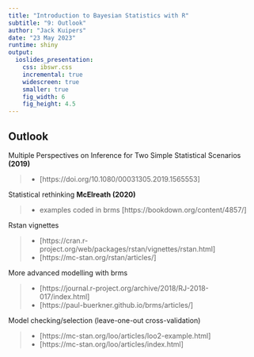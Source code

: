 ```yaml
---
title: "Introduction to Bayesian Statistics with R"
subtitle: "9: Outlook"
author: "Jack Kuipers"
date: "23 May 2023"
runtime: shiny
output:
  ioslides_presentation:
    css: ibswr.css
    incremental: true
    widescreen: true
    smaller: true
    fig_width: 6
    fig_height: 4.5
---
```


## Outlook

<div>
Multiple Perspectives on Inference for Two Simple Statistical Scenarios **(2019)**

>- [https://doi.org/10.1080/00031305.2019.1565553]
</div>

<div>
Statistical rethinking **McElreath (2020)**

>- examples coded in brms [https://bookdown.org/content/4857/]
</div>

<div>
Rstan vignettes

>- [https://cran.r-project.org/web/packages/rstan/vignettes/rstan.html]
>- [https://mc-stan.org/rstan/articles/]
</div>

<div>
More advanced modelling with brms

>- [https://journal.r-project.org/archive/2018/RJ-2018-017/index.html]
>- [https://paul-buerkner.github.io/brms/articles/]
</div>

<div>
Model checking/selection (leave-one-out cross-validation)

>- [https://mc-stan.org/loo/articles/loo2-example.html]
>- [https://mc-stan.org/loo/articles/index.html]
</div>
